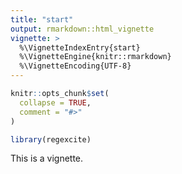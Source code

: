 ```yaml
---
title: "start"
output: rmarkdown::html_vignette
vignette: >
  %\VignetteIndexEntry{start}
  %\VignetteEngine{knitr::rmarkdown}
  %\VignetteEncoding{UTF-8}
---
```


```r
knitr::opts_chunk$set(
  collapse = TRUE,
  comment = "#>"
)
```

```r
library(regexcite)
```

This is a vignette.
